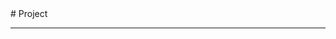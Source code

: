 
<BaseLayout PageID="project">
  <BaseCard title="Project">
  # Project

---

  </BaseCard>
  <ProjectCard
    title="Frosti"
    image="https://frosti.saroprock.com/view.png"
    desc="一个干净、优美、快速的博客模板！"
    url="https://github.com/EveSunMaple/Frosti"
    target="_self"
  />
  <ProjectCard
    title="Word-testing-application"
    image="https://raw.githubusercontent.com/EveSunMaple/Word-testing-application/master/view.png"
    desc="一个用Python和Tkinter制作的单词测试应用"
    url="https://github.com/EveSunMaple/Word-testing-application"
    target="_self"
  />
  <ProjectCard
    title="InfinitySky"
    image="https://raw.githubusercontent.com/EveSunMaple/InfinitySky/master/view.png"
    desc="一个ExtraEasy2D的示例项目"
    url="https://github.com/EveSunMaple/InfinitySky"
    target="_self"
  />
  <ProjectCard
    title="code-judge"
    image="https://raw.githubusercontent.com/EveSunMaple/code-judge/master/index.png"
    desc="An elegant yet uncomplicated CPP judging system for informatics competitions."
    url="https://github.com/EveSunMaple/code-judge"
    target="_self"
  />
  <br />
</BaseLayout>
<ProjectJS />
